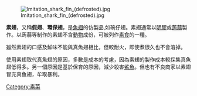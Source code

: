 [[File:Imitation_shark_fin_(defrosted).jpg|thumb]]

'''素翅'''，又稱'''假翅'''、'''環保翅'''，是[[魚翅|魚翅]]的仿製品,如碗仔翅。素翅通常以[[明膠|明膠]]或[[蒟蒻|蒟蒻]]製作。以蒟蒻等制作的素翅不含[[動物|動物]]成份，可被列作[[素食|素食]]的一種。

雖然素翅的口感及鮮味不能與真魚翅相比，但較耐火，即使煮很久也不會溶掉。

使用素翅取代真魚翅的原因，多數是成本的考慮，因為素翅的製作成本較採集真魚翅低得多。另一個原因是基於保育的原因，減少殺害[[鯊魚|鯊魚]]。但也有不良商家以素翅冒充真鱼翅，牟取暴利。

{{food-stub}}

[[Category:素菜|Category:素菜]]